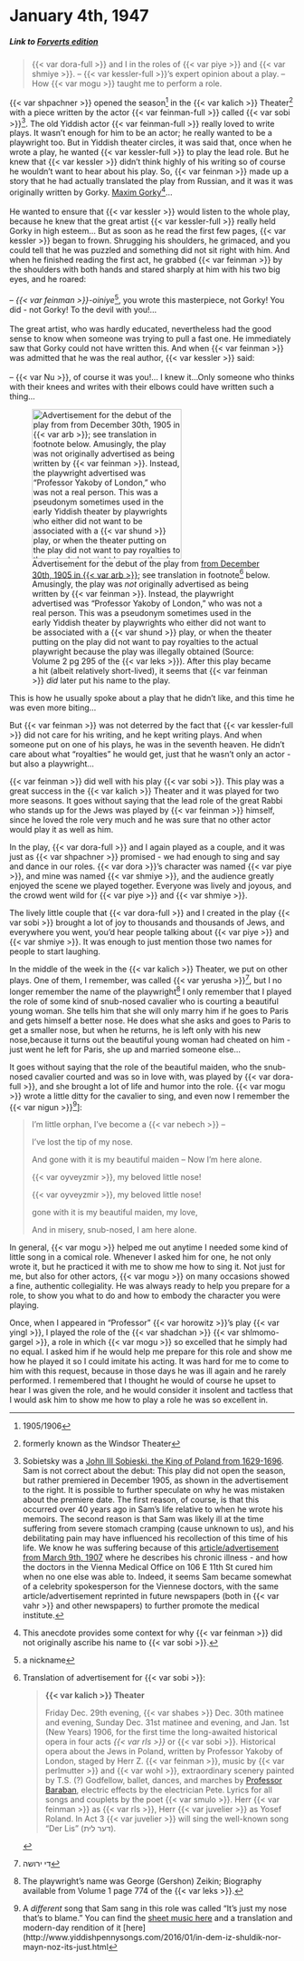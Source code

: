 # January 4th, 1947

##### _Link to [Forverts edition](https://www.nli.org.il/en/newspapers/frw/1947/01/04/01/)_ {.unnumbered}

> {{< var dora-full >}} and I in the roles of {{< var piye >}} and {{< var shmiye >}}. -- {{< var kessler-full >}}'s expert opinion about a play. -- How {{< var mogu >}} taught me to perform a role.



::: {layout-ncol="2"}

{{< var shpachner >}} opened the season^[1905/1906] in the {{< var kalich >}} Theater^[formerly known as the Windsor Theater] with a piece written by the actor {{< var feinman-full >}} called {{< var sobi >}}^[Sobietsky was a [John III Sobieski, the King of Poland from 1629-1696](https://en.wikipedia.org/wiki/John_III_Sobieski). Sam is not correct about the debut: This play did not open the season, but rather premiered in December 1905, as shown in the advertisement to the right. It is possible to further speculate on why he was mistaken about the premiere date. The first reason, of course, is that this occurred over 40 years ago in Sam's life relative to when he wrote his memoirs. The second reason is that Sam was likely ill at the time suffering from severe stomach cramping (cause unknown to us), and his debilitating pain may have influenced his recollection of this time of his life. We know he was suffering because of this [article/advertisement from March 9th, 1907](https://www.nli.org.il/en/newspapers/dwt/1907/03/09/01/article/50.4) where he describes his chronic illness - and how the doctors in the Vienna Medical Office on 106 E 11th St cured him when no one else was able to. Indeed, it seems Sam became somewhat of a celebrity spokesperson for the Viennese doctors, with the same article/advertisement reprinted in future newspapers (both in {{< var vahr >}} and other newspapers) to further promote the medical institute.]. The old Yiddish actor {{< var feinman-full >}} really loved to write plays. It wasn't enough for him to be an actor; he really wanted to be a playwright too. But in Yiddish theater circles, it was said that, once when he wrote a play, he wanted {{< var kessler-full >}} to play the lead role. But he knew that {{< var kessler >}} didn't think highly of his writing so of course he wouldn't want to hear about his play. So, {{< var feinman >}} made up a story that he had actually translated the play from Russian, and it was it was originally written by Gorky. [Maxim Gorky](https://en.wikipedia.org/wiki/Maxim_Gorky)^[This anecdote provides some context for why {{< var feinman >}} did not originally ascribe his name to {{< var sobi >}}.]...<br><br>
He wanted to ensure that {{< var kessler >}} would listen to the whole play, because he knew that the great artist {{< var kessler-full >}} really held Gorky in high esteem... But as soon as he read the first few pages, {{< var kessler >}} began to frown. Shrugging his shoulders, he grimaced, and you could tell that he was puzzled and something did not sit right with him. And when he finished reading the first act, he grabbed {{< var feinman >}} by the shoulders with both hands and stared sharply at him with his two big eyes, and he roared:<br><br>
-- _{{< var feinman >}}-oiniye_^[a nickname], you wrote this masterpiece, not Gorky! You did - not Gorky! To the devil with you!...<br><br>
The great artist, who was hardly educated, nevertheless had the good sense to know when someone was trying to pull a fast one. He immediately saw that Gorky could not have written this. And when {{< var feinman >}} was admitted that he was the real author, {{< var kessler >}} said:<br><br>
-- {{< var Nu >}}, of course it was you!... I knew it...Only someone who thinks with their knees and writes with their elbows could have written such a thing...

![Advertisement for the debut of the play from [from December 30th, 1905 in {{< var arb >}}](https://www.nli.org.il/en/newspapers/derarbeiter/1905/12/30/01/article/12); see translation in footnote[^advert] below. Amusingly, the play was _not_ originally advertised as being written by {{< var feinman >}}. Instead, the playwright advertised was "Professor Yakoby of London," who was not a real person. This was a pseudonym sometimes used in the early Yiddish theater by playwrights who either did not want to be associated with a {{< var shund >}} play, or when the theater putting on the play did not want to pay royalties to the actual playwright because the play was illegally obtained (Source: Volume 2 pg 295 of the {{< var leks >}}). After this play became a hit (albeit relatively short-lived), it seems that {{< var feinman >}} _did_ later put his name to the play.](../img/newspaper_clippings/1905-12-30_arb.png){width="2.75in"}

:::

This is how he usually spoke about a play that he didn't like, and this time he was even more biting...

But {{< var feinman >}} was not deterred by the fact that {{< var kessler-full >}} did not care for his writing, and he kept writing plays. And when someone put on one of his plays, he was in the seventh heaven. He didn't care about what "royalties" he would get, just that he wasn't only an actor - but also a playwright...

{{< var feinman >}} did well with his play {{< var sobi >}}. This play was a great success in the {{< var kalich >}} Theater and it was played for two more seasons. It goes without saying that the lead role of the great Rabbi who stands up for the Jews was played by {{< var feinman >}} himself, since he loved the role very much and he was sure that no other actor would play it as well as him. 

In the play, {{< var dora-full >}} and I again played as a couple, and it was just as {{< var shpachner >}} promised - we had enough to sing and say and dance in our roles. {{< var dora >}}'s character was named {{< var piye >}}, and mine was named {{< var shmiye >}}, and the audience greatly enjoyed the scene we played together. Everyone was lively and joyous, and the crowd went wild for {{< var piye >}} and {{< var shmiye >}}.

The lively little couple that {{< var dora-full >}} and I created in the play {{< var sobi >}} brought a lot of joy to thousands and thousands of Jews, and everywhere you went, you'd hear people talking about {{< var piye >}} and {{< var shmiye >}}. It was enough to just mention those two names for people to start laughing.

In the middle of the week in the {{< var kalich >}} Theater, we put on other plays. One of them, I remember, was called {{< var yerusha >}}^[די ירושה], but I no longer remember the name of the playwright^[The playwright's name was George (Gershon) Zeikin; Biography available from Volume 1 page 774 of the {{< var leks >}}.] I only remember that I played the role of some kind of snub-nosed cavalier who is courting a beautiful young woman. She tells him that she will only marry him if he goes to Paris and gets himself a better nose. He does what she asks and goes to Paris to get a smaller nose, but when he returns, he is left only with his new nose,because it turns out the beautiful young woman had cheated on him - just went he left for Paris, she up and married someone else...

It goes without saying that the role of the beautiful maiden, who the snub-nosed cavalier courted and was so in love with, was played by {{< var dora-full >}}, and she brought a lot of life and humor into the role. {{< var mogu >}} wrote a little ditty for the cavalier to sing, and even now I remember the {{< var nigun >}}^[A _different_ song that Sam sang in this role was called "It's just my nose that's to blame." You can find the [sheet music here](https://www.loc.gov/item/ihas.200185829/) and a translation and modern-day rendition of it [here](http://www.yiddishpennysongs.com/2016/01/in-dem-iz-shuldik-nor-mayn-noz-its-just.html]]:

> I'm little orphan, I've become a {{< var nebech >}} -- 
> 
> I've lost the tip of my nose.
>
> And gone with it is my beautiful maiden -- Now I'm here alone.
>
> {{< var oyveyzmir >}}, my beloved little nose!
> 
> {{< var oyveyzmir >}}, my beloved little nose!
>
> gone with it is my beautiful maiden, my love, 
>
> And in misery, snub-nosed, I am here alone.

In general, {{< var mogu >}} helped me out anytime I needed some kind of little song in a comical role. Whenever I asked him for one, he not only wrote it, but he practiced it with me to show me how to sing it. Not just for me, but also for other actors, {{< var mogu >}} on many occasions showed a fine, authentic collegiality. He was always ready to help you prepare for a role, to show you what to do and how to embody the character you were playing. 

Once, when I appeared in "Professor" {{< var horowitz >}}'s play {{< var yingl >}}, I played the role of the {{< var shadchan >}} {{< var shlmomo-gargel >}}, a role in which {{< var mogu >}} so excelled that he simply had no equal. I asked him if he would help me prepare for this role and show me how he played it so I could imitate his acting. It was hard for me to come to him with this request, because in those days he was ill again and he rarely performed. I remembered that I thought he would of course he upset to hear I was given the role, and he would consider it insolent and tactless that I would ask him to show me how to play a role he was so excellent in. 

 

[^advert]: Translation of advertisement for {{< var sobi >}}:

    
    > **{{< var kalich >}} Theater**
    >
    > Friday Dec. 29th evening, {{< var shabes >}} Dec. 30th matinee and evening, Sunday Dec. 31st matinee and evening, and Jan. 1st (New Years) 1906, for the first time the long-awaited historical opera in four acts _{{< var rls >}}_ or {{< var sobi >}}. Historical opera about the Jews in Poland, written by Professor Yakoby of London, staged by Herr Z. {{< var feinman >}}, music by {{< var perlmutter >}} and {{< var wohl >}}, extraordinary scenery painted by T.S. (?) Godfellow, ballet, dances, and marches by [Professor Baraban](https://jenikirbyhistory.getarchive.net/topics/baraban+prof+choreographer/theater+yiddish), electric effects by the electrician Pete. Lyrics for all songs and couplets by the poet {{< var smulo >}}. Herr {{< var feinman >}} as {{< var rls >}}, Herr {{< var juvelier >}} as Yosef Roland. In Act 3 {{< var juvelier >}} will sing the well-known song "Der Lis" (דער לית).